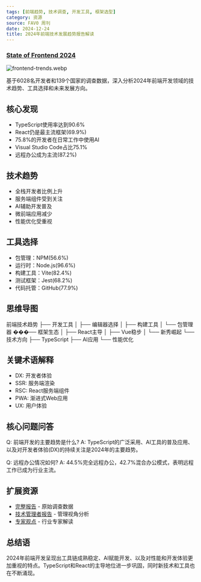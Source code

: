 ```yaml
---
tags: [前端趋势, 技术调查, 开发工具, 框架选型]
category: 资源
source: FAV0 周刊
date: 2024-12-24
title: 2024年前端技术发展趋势报告解读
---
```


### [State of Frontend 2024](https://tsh.io/state-of-frontend/)

![frontend-trends.webp](https://img.mengpeng.tech/i/2024/12/24/676a4af6533d0.webp)

基于6028名开发者和139个国家的调查数据，深入分析2024年前端开发领域的技术趋势、工具选择和未来发展方向。

## 核心发现
- TypeScript使用率达到90.6%
- React仍是最主流框架(69.9%)
- 75.8%的开发者在日常工作中使用AI
- Visual Studio Code占比75.1%
- 远程办公成为主流(87.2%)

## 技术趋势
- 全栈开发者比例上升
- 服务端组件受到关注
- AI辅助开发普及
- 微前端应用减少
- 性能优化受重视

## 工具选择
- 包管理：NPM(56.6%)
- 运行时：Node.js(96.6%)
- 构建工具：Vite(82.4%)
- 测试框架：Jest(68.2%)
- 代码托管：GitHub(77.9%)

## 思维导图
前端技术趋势
├── 开发工具
│   ├── 编辑器选择
│   ├── 构建工具
│   └── 包管理器
���── 框架生态
│   ├── React主导
│   ├── Vue稳步
│   └── 新秀崛起
└── 技术方向
    ├── TypeScript
    ├── AI应用
    └── 性能优化

## 关键术语解释
- DX: 开发者体验
- SSR: 服务端渲染
- RSC: React服务端组件
- PWA: 渐进式Web应用
- UX: 用户体验

## 核心问题问答
Q: 前端开发的主要趋势是什么?
A: TypeScript的广泛采用、AI工具的普及应用、以及对开发者体验(DX)的持续关注是2024年的主要趋势。

Q: 远程办公情况如何?
A: 44.5%完全远程办公，42.7%混合办公模式，表明远程工作已成为行业主流。

## 扩展资源
- [完整报告](https://tsh.io/state-of-frontend/) - 原始调查数据
- [技术管理者报告](https://tsh.io/state-of-frontend/managers) - 管理视角分析
- [专家观点](https://tsh.io/state-of-frontend/experts) - 行业专家解读

## 总结语
2024年前端开发呈现出工具链成熟稳定、AI赋能开发、以及对性能和开发体验更加重视的特点。TypeScript和React的主导地位进一步巩固，同时新技术和工具也在不断涌现。 